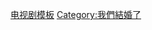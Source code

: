 {{Navbox
|name    = 我們結婚了
|state   = 
|title   = '''[[我們結婚了]]'''
|listclass = hlist

|group1  = 節目列表
|list1   = 
*[[我們結婚了 (第一季)|第一季]]
*[[我們結婚了 (第二季)|第二季]]
*[[我們結婚了 (第三季)|第三季]]
*[[我們結婚了 (第四季)|第四季]]

|group2  = 原聲帶
|list2  = 
* [[I Love You (我們結婚了原聲帶)|I Love You]]

|group3  = 相關條目
|list3  = 
* [[我們結婚了 世界版]]
* [[我們相愛吧]]
* [[文化廣播 (韓國)|文化廣播]]

}}<noinclude>
[[Category:电视剧模板|电视剧模板]]
[[Category:我們結婚了]]
</noinclude>